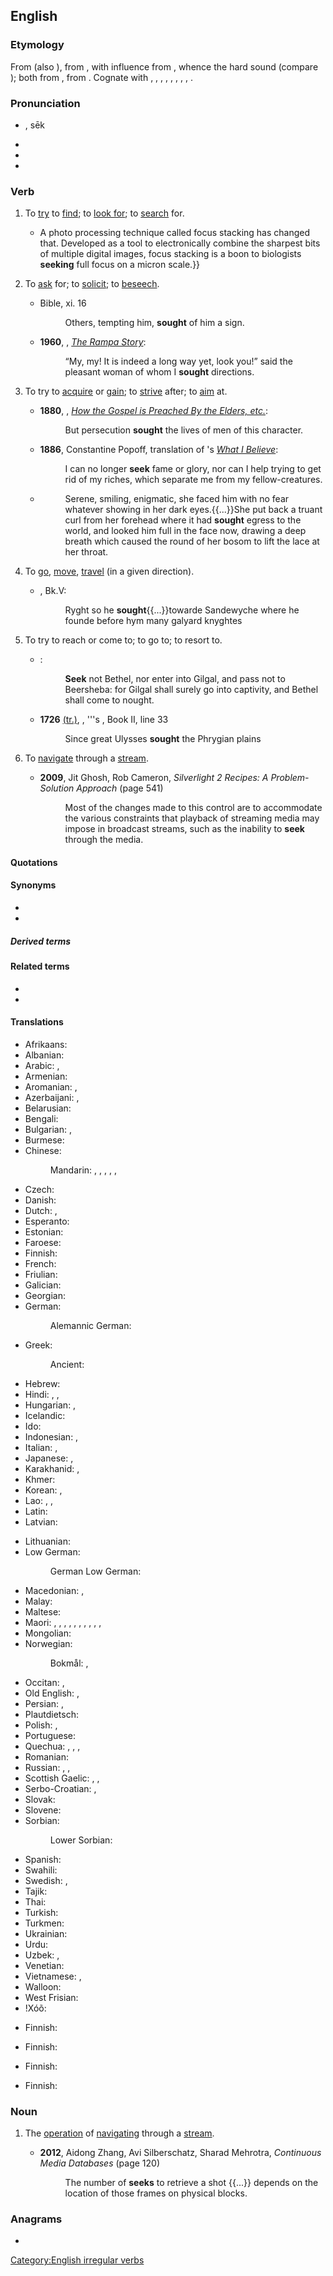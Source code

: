 {{also|sek}}
==English==

===Etymology===
{{PIE root|en|seh₂g}}
From {{inh|en|enm|seken}} (also {{m|enm|sechen}}), from {{inh|en|ang|sēċan}}, with influence from {{der|en|non|sœkja}}, whence the hard {{IPAchar|/k/}} sound (compare {{m|en|beseech}}); both from {{inh|en|gem-pro|*sōkijaną||to seek}}, from {{der|en|ine-pro|*seh₂g-||to seek out}}. Cognate with {{cog|fy|sykje}}, {{cog|nds|söken}}, {{cog|nl|zoeken}}, {{cog|de|suchen}}, {{cog|da|søge}}, {{cog|is|sækja}}, {{cog|nb|søke}}, {{cog|nn|søkja}}, {{cog|sv|söka}}.

===Pronunciation===
* {{IPA|/siːk/|lang=en}}, sēk
* {{audio|en-us-seek.ogg|Audio (US)|lang=en}}
* {{homophones|lang=en|Sikh}}
* {{rhymes|iːk|lang=en}}

===Verb===
{{en-verb|seeks|seeking|sought}}

# {{lb|en|transitive}} To [[try]] to [[find]]; to [[look for]]; to [[search]] for.
#: {{ux|en|I '''seek''' wisdom.}}
#* {{quote-magazine|year=2013|month=July-August|author=[http://www.americanscientist.org/authors/detail/catherine-clabby Catherine Clabby]
|magazine={{w|American Scientist}}|title=[http://www.americanscientist.org/issues/pub/2013/4/focus-on-everything Focus on Everything]
|passage=Not long ago, it was difficult to produce photographs of tiny creatures with every part in focus.{{...}}A photo processing technique called focus stacking has changed that. Developed as a tool to electronically combine the sharpest bits of multiple digital images, focus stacking is a boon to biologists '''seeking''' full focus on a micron scale.}}
# {{lb|en|transitive}} To [[ask]] for; to [[solicit]]; to [[beseech]].
#: {{ux|en|I '''seek''' forgiveness through prayer.}}
#* Bible, {{w|Gospel of Luke|Luke}} xi. 16
#*: Others, tempting him, '''sought''' of him a sign.
#* '''1960''', {{w|Lobsang Rampa}}, ''[[s:The Rampa Story/Chapter Nine|The Rampa Story]]'':
#*: “My, my! It is indeed a long way yet, look you!” said the pleasant woman of whom I '''sought''' directions.
# {{lb|en|transitive}} To try to [[acquire]] or [[gain]]; to [[strive]] after; to [[aim]] at.
#: {{ux|en|I '''sought''' my fortune on the goldfields.}}
#* '''1880''', {{w|George Q. Cannon}}, ''[[s:Journal of Discourses/Volume 23/How the Gospel is Preached By the Elders, etc.|How the Gospel is Preached By the Elders, etc.]]'':
#*: But persecution '''sought''' the lives of men of this character.
#* '''1886''', Constantine Popoff, translation of {{w|Leo Tolstoy}}'s ''[[s:What I Believe (Tolstoy)/Chapter 12|What I Believe]]'':
#*: I can no longer '''seek''' fame or glory, nor can I help trying to get rid of my riches, which separate me from my fellow-creatures.
#* {{RQ:EHough PrqsPrc|I|0045}}
#*: Serene, smiling, enigmatic, she faced him with no fear whatever showing in her dark eyes.{{...}}She put back a truant curl from her forehead where it had '''sought''' egress to the world, and looked him full in the face now, drawing a deep breath which caused the round of her bosom to lift the lace at her throat.
# {{lb|en|intransitive|obsolete}} To [[go]], [[move]], [[travel]] (in a given direction).
#: {{ux|en|When the alarm went off I '''sought''' the exit in a panic.}}
#* {{RQ:Mlry MrtArthr1}}, Bk.V:
#*: Ryght so he '''sought'''{{...}}towarde Sandewyche where he founde before hym many galyard knyghtes
# {{lb|en|transitive}} To try to reach or come to; to go to; to resort to.
#* {{RQ:Authorized Version|Amos|5|5}}:
#*: '''Seek''' not Bethel, nor enter into Gilgal, and pass not to Beersheba: for Gilgal shall surely go into captivity, and Bethel shall come to nought.
#* '''1726''' [http://books.google.com.au/books?id=0CYg_SkcUEEC (tr.)], {{w|Alexander Pope}}, ''{{w|Homer}}'s {{w|Odyssey}}, Book&nbsp;II, line&nbsp;33
#*: Since great Ulysses '''sought''' the Phrygian plains
# {{lb|en|intransitive|computing}} To [[navigate]] through a [[stream]].
#* '''2009''', Jit Ghosh, ‎Rob Cameron, ''Silverlight 2 Recipes: A Problem-Solution Approach'' (page 541)
#*: Most of the changes made to this control are to accommodate the various constraints that playback of streaming media may impose in broadcast streams, such as the inability to '''seek''' through the media.

====Quotations====
{{seeMoreCites|lang=en}}

====Synonyms====
* {{l|en|look for}}
* {{l|en|search}}

=====Derived terms=====
{{der4|lang=en|{{l|en|aseek}}
|{{l|en|beseek}}
|{{l|en|forseek}}
|{{l|en|foreseek}}
|{{l|en|misseek}}
|{{l|en|outseek}}
|{{l|en|seek out}}
|{{l|en|underseek}}
|{{l|en|upseek}}
}}

====Related terms====
* {{l|en|hide and seek}}
* {{l|en|seeker}}

====Translations====
{{trans-top|to try to find}}
* Afrikaans: {{t+|af|soek}}
* Albanian: {{t+|sq|kërkoj}}
* Arabic: {{t+|ar|بَحَثَ}}, {{t|ar|فَتَّشَ}}
* Armenian: {{t+|hy|փնտրել}}
* Aromanian: {{t+|rup|caftu}}, {{t|rup|tser}}
* Azerbaijani: {{t+|az|axtarmaq}}, {{t|az|aramaq}}
* Belarusian: {{t|be|шука́ць|impf}}
* Bengali: {{t+|bn|খোঁজা|tr=khõja|sc=Beng}}
* Bulgarian: {{t+|bg|тъ́рся|impf}}, {{t|bg|тараша|sc=Cyrl}}
* Burmese: {{t+|my|ရှာ|tr=sha}}
* Chinese:
*: Mandarin: {{t+|cmn|找|tr=zhǎo|sc=Hani}}, {{t+|cmn|找尋|sc=Hani}}, {{t+|cmn|找寻|tr=zhǎoxún|sc=Hani}}, {{t+|cmn|尋找|sc=Hani}}, {{t+|cmn|寻找|tr=xúnzhǎo|sc=Hani}}, {{t+|cmn|搜索|tr=sōusuǒ|sc=Hani}}
* Czech: {{t+|cs|hledat}}
* Danish: {{t+|da|søge}}
* Dutch: {{t+|nl|zoeken}}, {{t+|nl|nastreven}}
* Esperanto: {{t+|eo|serĉi}}
* Estonian: {{t+|et|otsima}}
* Faroese: {{t|fo|søkja}}
* Finnish: {{t+|fi|etsiä}}
* French: {{t+|fr|chercher}}
* Friulian: {{t|fur|cirî}}
* Galician: {{t|gl|buscar}}
* Georgian: {{t+|ka|ძებნა}}
* German: {{t+|de|suchen}}
*: Alemannic German: {{t|gsw|sueche}}
* Greek: {{t+|el|ζητώ}}
*: Ancient: {{t|grc|ζητέω}}
* Hebrew: {{t+|he|חיפש|alt=חִפֵּשׂ|tr=khipés}}
* Hindi: {{t+|hi|ढूँढ़ना|tr=ḍhū̃ṛhnā}}, {{t+|hi|ढूँढना|tr=ḍhū̃ḍhnā|sc=Deva}}, {{t+|hi|खोजना|tr=khojnā|sc=Deva}}
* Hungarian: {{t+|hu|keres}}, {{t+|hu|kutat}}
* Icelandic: {{t+|is|leita}}
* Ido: {{t+|io|serchar}}
* Indonesian: {{t+|id|cari|alt=mencari}}, {{t+|id|cari|alt=mencari-cari}}
* Italian: {{t+|it|cercare}}, {{t+|it|ricercare}}
* Japanese: {{t|ja|探す|tr=[[さがす]], sagasu|sc=Jpan}}, {{t|ja|探し回る|tr=[[さがしまわる]], sagashi-mawaru|sc=Jpan}}
* Karakhanid: {{t|xqa|اِرْتاماكْ|tr=irtēmēk}}, {{t|xqa|اِسْتاماكْ|tr=istēmēk}}
* Khmer: {{t|km|ស្វែងរក|tr=svaeng rɔɔk|sc=Khmr}}
* Korean: {{t+|ko|찾다}}, {{t+|ko|추구|alt=추구하다}}
* Lao: {{t|lo|ຫາ}}, {{t|lo|ຊອກ}}, {{t|lo|ຊອກຫາ}}
* Latin: {{t+|la|quaerō}}
* Latvian: {{t|lv|meklēt}}
{{trans-mid}}
* Lithuanian: {{t+|lt|ieškoti}}
* Low German:
*: German Low German: {{t+|nds-de|söken}}
* Macedonian: {{t|mk|бара|impf}}, {{t|mk|трага|impf}}
* Malay: {{t|ms|mencari}}
* Maltese: {{t|mt|fittex}}
* Maori: {{t|mi|auhaha}}, {{t|mi|haha}}, {{t|mi|kimi}}, {{t|mi|kimikimi}}, {{t|mi|rapa}}, {{t|mi|rapu}}, {{t|mi|rapurapu}}, {{t|mi|whakarapu }}, {{t|mi|pōrangi }}, {{t|mi|raparapa}}, {{t|mi|hāhau }}
* Mongolian: {{t-needed|mn}}
* Norwegian:
*: Bokmål: {{t+|no|søke}}, {{t+|no|lete}}
* Occitan: {{t+|oc|cercar}}, {{t+|oc|boscar}}
* Old English: {{t|ang|sēċan}}, {{t|ang|nēosian}}
* Persian: {{t+|fa|جستجو کردن|tr=jostoju kardan}}, {{t+|fa|جستن|tr=jostan|sc=fa-Arab}}
* Plautdietsch: {{t|pdt|sieekjen|alt=sieekjen no}}
* Polish: {{t+|pl|poszukiwać|impf}}, {{t+|pl|szukać|impf}}
* Portuguese: {{t+|pt|procurar}}
* Quechua: {{t|qu|ashiy}}, {{t+|qu|maskhay}}, {{t|qu|maskai}}, {{t|qu|aşii}}
* Romanian: {{t+|ro|căuta}}
* Russian: {{t+|ru|иска́ть|impf}}, {{t+|ru|разы́скивать|impf}}, {{t|ru|[[пыта́ться]] [[найти́]]|impf}}
* Scottish Gaelic: {{t|gd|lorg}}, {{t|gd|sir}}, {{t|gd|iarr}}
* Serbo-Croatian: {{t|sh|тра́жити|impf|sc=Cyrl}}, {{t+|sh|trážiti|impf}}
* Slovak: {{t+|sk|hľadať|impf}}
* Slovene: {{t+|sl|iskati|impf}}
* Sorbian:
*: Lower Sorbian: {{t|dsb|pytaś|impf}}
* Spanish: {{t+|es|buscar}}
* Swahili: {{t|sw|tafuta|alt=kutafuta}}
* Swedish: {{t+|sv|söka}}, {{t+|sv|leta}}
* Tajik: {{t|tg|ҷустуҷӯ кардан|sc=Cyrl}}
* Thai: {{t|th|มองหา}}
* Turkish: {{t+|tr|aramak}}
* Turkmen: {{t+|tk|agtarmak}}
* Ukrainian: {{t+|uk|шука́ти|impf}}
* Urdu: {{t|ur|ڈھونڈھنا|tr=ḍhū̃ḍhnā}}
* Uzbek: {{t+|uz|axtarmoq}}, {{t+|uz|qidirmoq}}
* Venetian: {{t|vec|risercar}}
* Vietnamese: {{t+|vi|tìm}}, {{t+|vi|tìm kiếm}}
* Walloon: {{t+|wa|cweri}}
* West Frisian: {{t+|fy|sykje}}
* ǃXóõ: {{t|nmn|ǃxáa}}
{{trans-bottom}}

{{trans-top|to ask for}}
* Finnish: {{t|fi|[[pyytää]] ([[jotakin]])}}
{{trans-mid}}
{{trans-bottom}}

{{trans-top|to try to acquire or gain}}
* Finnish: {{t|fi|[[tavoitella]] ([[jotakin]])}}
{{trans-mid}}
{{trans-bottom}}

{{trans-top|to travel (in a given direction)}}
* Finnish: {{t|fi|[[pyrkiä]] ([[jotakin]] [[kohti]])}}
{{trans-mid}}
{{trans-bottom}}

{{trans-top|to try to reach or come to}}
* Finnish: {{t|fi|[[pyrkiä]] ([[jonnekin]])}}
{{trans-mid}}
{{trans-bottom}}

===Noun===
{{en-noun}}

# {{lb|en|computing}} The [[operation]] of [[navigate|navigating]] through a [[stream]].
#* '''2012''', Aidong Zhang, ‎Avi Silberschatz, ‎Sharad Mehrotra, ''Continuous Media Databases'' (page 120)
#*: The number of '''seeks''' to retrieve a shot {{...}} depends on the location of those frames on physical blocks.

===Anagrams===
* {{anagrams|en|a=eeks|eeks|ekes|kees|seke|skee}}

[[Category:English irregular verbs]]